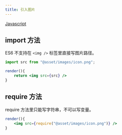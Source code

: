 ```yaml
---
title: 引入图片
---
```



<a href="/docs/category/javascript">
  <Badge color="primary">Javascript</Badge>
</a>

## import 方法

ES6 不支持在 `<img />` 标签里直接写图片路径。

```jsx
import src from "@asset/images/icon.png";

render(){
    return <img src={src} />
}
```

## require 方法

require 方法里只能写字符串，不可以写变量。

```jsx
render(){
    <img src={require("@asset/images/icon.png")} />
}
```
